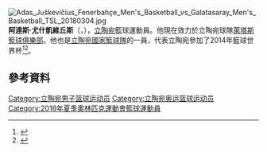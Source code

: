 [[File:Adas_Juškevičius_Fenerbahçe_Men's_Basketball_vs_Galatasaray_Men's_Basketball_TSL_20180304.jpg|thumb]]
'''阿達斯·尤什凱維丘斯'''（{{lang-lt|'''Adas Juškevičius'''}}，{{bd|1989年|1月3日}}），[[立陶宛|立陶宛]]籃球運動員。他現在效力於立陶宛球隊[[萊塔斯籃球俱樂部|萊塔斯籃球俱樂部]]。他也是[[立陶宛國家籃球隊|立陶宛國家籃球隊]]的一員，代表立陶宛參加了2014年籃球世界杯<ref>{{cite web|title=Galutiniame rinktinės dvyliktuke Juškevičius keičia Kalnietį (atnaujinta)|url=http://www.basketnews.lt/news-75962-galutiniame-rinktines-dvyliktuke-juskevicius-keicia-kalnieti-atnaujinta.html|website=BasketNews.lt|accessdate=26 August 2014|archive-date=2020-09-07|archive-url=https://web.archive.org/web/20200907114719/https://www.basketnews.lt/news-75962-galutiniame-rinktines-dvyliktuke-juskevicius-keicia-kalnieti-atnaujinta.html|dead-url=no}}</ref><ref>{{cite web|title=Paviešintas Lietuvos rinktinės kandidatų sąrašas|url=http://www.delfi.lt/sportas/krepsinis/paviesintas-lietuvos-rinktines-kandidatu-sarasas.d?id=67883256|website=Delfi.lt|accessdate=5 May 2015|archive-date=2015-06-14|archive-url=https://web.archive.org/web/20150614015356/http://www.delfi.lt/sportas/krepsinis/paviesintas-lietuvos-rinktines-kandidatu-sarasas.d?id=67883256|dead-url=no}}</ref>。

== 參考資料 ==
{{Reflist}}

{{2014年男篮世界杯立陶宛队阵容}}
{{2016年夏季奥运会立陶宛男子篮球阵容}}

{{Authority control}}
{{DEFAULTSORT:Juškevičius, Adas}}
[[Category:立陶宛男子篮球运动员|Category:立陶宛男子篮球运动员]]
[[Category:立陶宛奥运篮球运动员|Category:立陶宛奥运篮球运动员]]
[[Category:2016年夏季奧林匹克運動會籃球運動員|Category:2016年夏季奧林匹克運動會籃球運動員]]